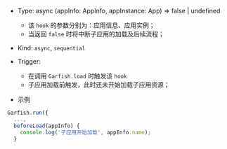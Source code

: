


- Type: <Highlight> async (appInfo: AppInfo, appInstance: App) => false | undefined </Highlight>
  - 该 `hook` 的参数分别为：应用信息、应用实例；
  - 当返回 `false` 时将中断子应用的加载及后续流程；
- Kind: `async`, `sequential`
- Trigger:

  - 在调用 `Garfish.load` 时触发该 `hook`
  - 子应用加载前触发，此时还未开始加载子应用资源；

- 示例

```ts
Garfish.run({
  ...,
  beforeLoad(appInfo) {
    console.log('子应用开始加载', appInfo.name);
  }
```
